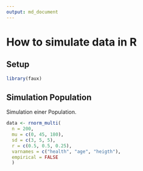 ```yaml
---
output: md_document
---
```


# How to simulate data in R

## Setup

```r
library(faux)
```

## Simulation Population

Simulation einer Population.

```r
data <- rnorm_multi(
  n = 200, 
  mu = c(0, 45, 180),
  sd = c(3, 5, 5),
  r = c(0.5, 0.5, 0.25), 
  varnames = c("health", "age", "heigth"),
  empirical = FALSE
  )
```

